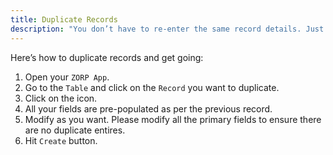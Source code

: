 ```yaml
---
title: Duplicate Records
description: "You don’t have to re-enter the same record details. Just duplicate the record and modify the details as you want and hit Save."
---
```


Here’s how to duplicate records and get going:

1. Open your `ZORP App`.
2. Go to the `Table` and click on the `Record` you want to duplicate.
3. Click on the <i class="fa-regular fa-copy"></i> icon.
4. All your fields are pre-populated as per the previous record.
5. Modify as you want. 
<Tip>Please modify all the primary fields to ensure there are no duplicate entires. </Tip>
6. Hit `Create`  button.